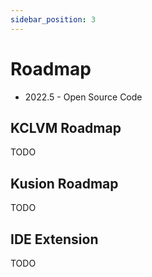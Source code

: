 ```yaml
---
sidebar_position: 3
---
```


# Roadmap

- 2022.5 - Open Source Code

## KCLVM Roadmap

TODO

## Kusion Roadmap

TODO

## IDE Extension

TODO
